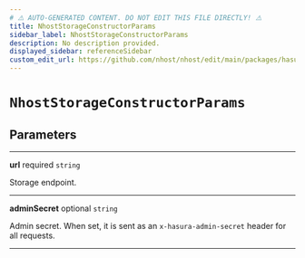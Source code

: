 ```yaml
---
# ⚠️ AUTO-GENERATED CONTENT. DO NOT EDIT THIS FILE DIRECTLY! ⚠️
title: NhostStorageConstructorParams
sidebar_label: NhostStorageConstructorParams
description: No description provided.
displayed_sidebar: referenceSidebar
custom_edit_url: https://github.com/nhost/nhost/edit/main/packages/hasura-storage-js/src/packages/hasura-storage-js/src/hasura-storage-client.ts#L15
---
```


# `NhostStorageConstructorParams`

## Parameters

---

**<span className="parameter-name">url</span>** <span className="optional-status">required</span> <code>string</code>

Storage endpoint.

---

**<span className="parameter-name">adminSecret</span>** <span className="optional-status">optional</span> <code>string</code>

Admin secret. When set, it is sent as an `x-hasura-admin-secret` header for all requests.

---
